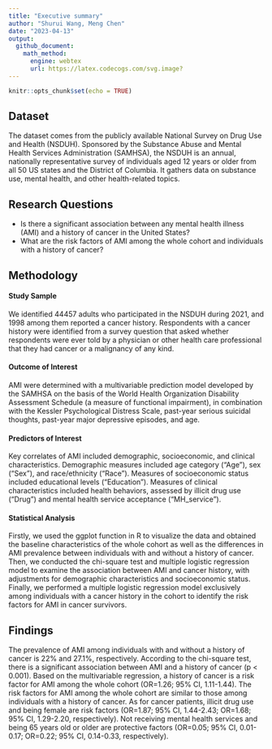 ---
title: "Executive summary"
author: "Shurui Wang, Meng Chen"
date: "2023-04-13"
output:
  github_document:
    math_method:
      engine: webtex
      url: https://latex.codecogs.com/svg.image?
---

```{r setup, include=FALSE}
knitr::opts_chunk$set(echo = TRUE)
```

## Dataset
The dataset comes from the publicly available National Survey on Drug Use and Health (NSDUH). Sponsored by the Substance Abuse and Mental Health Services Administration (SAMHSA), the NSDUH is an annual, nationally representative survey of individuals aged 12 years or older from all 50 US states and the District of Columbia. It gathers data on substance use, mental health, and other health-related topics.
 
## Research Questions
  - Is there a significant association between any mental health illness (AMI) and a history of cancer in the United States?
  - What are the risk factors of AMI among the whole cohort and individuals with a history of cancer?
 
## Methodology
#### Study Sample
We identified 44457 adults who participated in the NSDUH during 2021, and 1998 among them reported a cancer history. Respondents with a cancer history were identified from a survey question that asked whether respondents were ever told by a physician or other health care professional that they had cancer or a malignancy of any kind. 

#### Outcome of Interest
AMI were determined with a multivariable prediction model developed by the SAMHSA on the basis of the World Health Organization Disability Assessment Schedule (a measure of functional impairment), in combination with the Kessler Psychological Distress Scale, past-year serious suicidal thoughts, past-year major depressive episodes, and age.

#### Predictors of Interest
Key correlates of AMI included demographic, socioeconomic, and clinical characteristics. Demographic measures included age category (“Age”), sex (“Sex”), and race/ethnicity (“Race”). Measures of socioeconomic status included educational levels (“Education”). Measures of clinical characteristics included health behaviors, assessed by illicit drug use (“Drug”) and mental health service acceptance (“MH_service”).

#### Statistical Analysis
Firstly, we used the ggplot function in R to visualize the data and obtained the baseline characteristics of the whole cohort as well as the differences in AMI prevalence between individuals with and without a history of cancer. Then, we conducted the chi-square test and multiple logistic regression model to examine the association between AMI and cancer history, with adjustments for demographic characteristics and socioeconomic status. Finally, we performed a multiple logistic regression model exclusively among individuals with a cancer history in the cohort to identify the risk factors for AMI in cancer survivors.
 
## Findings
The prevalence of AMI among individuals with and without a history of cancer is 22% and 27.1%, respectively.
According to the chi-square test, there is a significant association between AMI and a history of cancer (p < 0.001).
Based on the multivariable regression, a history of cancer is a risk factor for AMI among the whole cohort (OR=1.26; 95% CI, 1.11-1.44). The risk factors for AMI among the whole cohort are similar to those among individuals with a history of cancer. As for cancer patients, illicit drug use and being female are risk factors (OR=1.87; 95% CI, 1.44-2.43; OR=1.68; 95% CI, 1.29-2.20, respectively). Not receiving mental health services and being 65 years old or older are protective factors (OR=0.05; 95% CI, 0.01-0.17; OR=0.22; 95% CI, 0.14-0.33, respectively).



